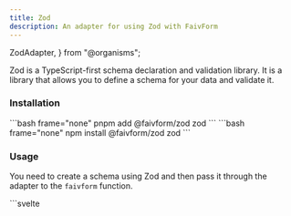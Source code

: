 ```yaml
---
title: Zod
description: An adapter for using Zod with FaivForm
---
```


  ZodAdapter,
} from "@organisms";

Zod is a TypeScript-first schema declaration and validation library. It is a library that allows you to define a schema for your data and validate it.

### Installation

<Tabs>
  <TabItem label="pnpm">
    ```bash frame="none" 
    pnpm add @faivform/zod zod
    ```
  </TabItem>
  <TabItem label="npm">
    ```bash frame="none" 
    npm install @faivform/zod zod
    ```
  </TabItem>
</Tabs>

### Usage

You need to create a schema using Zod and then pass it through the adapter to the `faivform` function.

<Tabs>
  <TabItem label="TS">
    ```svelte
    <script lang="ts">
      import { faivform, Field } from "@tuentyfaiv/svelte-form";
      import { adapter } from "@faivform/zod";
      import { z } from "zod";

      const schema = z.object({
        name: z.string(),
        age: z.number(),
        email: z.string().email(),
      });

      type Schema = typeof schema;
      type Fields = z.infer<Schema>;

      const form = faivform<Schema, Fields>({ fields: adapter(schema) });

      // ... rest of the code
    </script>
    ```
  </TabItem>
  <TabItem label="JS">
    ```svelte
    <script>
      import { faivform, Field } from "@tuentyfaiv/svelte-form";
      import { adapter } from "@faivform/zod";
      import { z } from "zod";

      const schema = z.object({
        name: z.string(),
        age: z.number(),
        email: z.string().email(),
      });

      const form = faivform({ fields: adapter(schema) });

      // ... rest of the code
    </script>
    ```
  </TabItem>
</Tabs>

### Example

<Tabs>
  <TabItem label="Component">
    <ZodAdapter />
  </TabItem>
  <TabItem label="Code">
    ```svelte
    ```
  </TabItem>
</Tabs>
